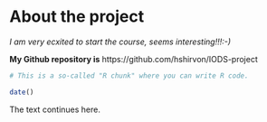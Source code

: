 
# About the project

*I am very ecxited to start the course, seems interesting!!!:-)*

**My Github repository is** https://github.com/hshirvon/IODS-project

```r
# This is a so-called "R chunk" where you can write R code.

date()

```
The text continues here.

